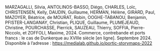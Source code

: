 MARZAGALLI, Silvia, ANTOLINOS-BASSO, Diégo, CHARLES, Loïc, CHRISTENSEN, Kelly, DAUDIN, Guillaume, HERMAN, Hélène, GIRARD, Paul, MAZOYER, Béatrice, de MOURAT, Robin, OOGHE-TABANOU, Benjamin, PFISTER-LANGANAY, Christian, PLIQUE, Guillaume, PLUMEJEAUD, Christine, POURCHASSE, Pierrick, SAUZEAU, Thierry, SOFFIA, Pierre-Niccolo, et ZOFFOLI, Maxime, 2024. Commerce, contrebande et ports francs : le cas de Dunkerque au XVIIIe siècle [en ligne]. Septembre 2024. Disponible à l’adresse : https://medialab.github.io/portic-storymaps-2022
